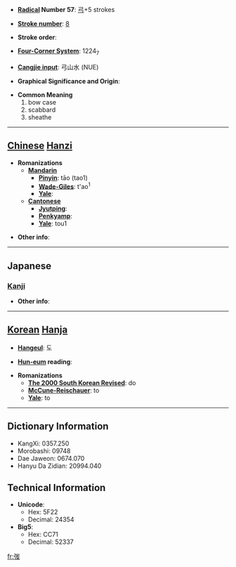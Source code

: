 * '''[[Wiktionary:Chinese radical index| Radical]] Number 57''': [[Wiktionary:Chinese radical index 弓|弓]]+5 strokes

* '''[[Wiktionary:Chinese total strokes index|Stroke number]]''': [[Wiktionary:Chinese total strokes index 8|8]]

* '''Stroke order''': 

* '''[[Wiktionary:Chinese four corner index|Four-Corner System]]''': 1224<sub>7</sub>

* '''[[Wiktionary:Chinese Cangjie index|Cangjie input]]''': 弓山水 (NUE)

* '''Graphical Significance and Origin''': 

* '''Common Meaning'''
*#bow case
*# scabbard
*# sheathe


----

== [[Chinese]] [[Hanzi]] ==

* '''Romanizations'''
** '''[[Mandarin]]'''
*** '''[[Pinyin]]''': tāo (tao1)
*** '''[[Wade-Giles]]''': t'ao<sup>1</sup>
*** '''[[Yale]]''': 
** '''[[Cantonese]]'''
*** '''[[Jyutping]]''':
*** '''[[Penkyamp]]''': 
*** '''[[Yale]]''': tou1

* '''Other info''': 

----

==Japanese==
===[[Kanji]]===
{{kanji|on readings=[[とう]] (tō)|kun readings=[[ゆみぶくろ]] (yumibukuro)}}

* '''Other info''':  

----

== [[Korean]] [[Hanja]] ==

* '''[[Hangeul]]''': 도

* '''[[Hun-eum]] reading''': 

* '''Romanizations'''
** '''[[The 2000 South Korean Revised Romanization|The 2000 South Korean Revised]]''': do
** '''[[McCune-Reischauer]]''': to
** '''[[Yale]]''': to

----

== Dictionary Information ==

* KangXi: 0357.250
* Morobashi: 09748
* Dae Jaweon: 0674.070
* Hanyu Da Zidian: 20994.040

== Technical Information ==

* '''Unicode''':
** Hex: 5F22
** Decimal: 24354
* '''Big5''':
** Hex: CC71
** Decimal: 52337

[[fr:弢]]